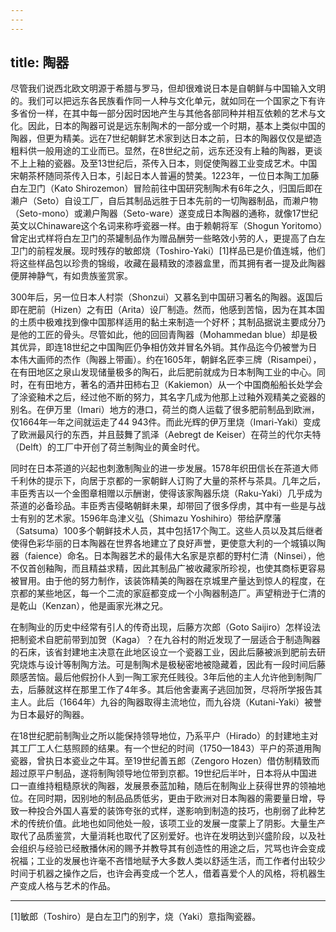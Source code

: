 ```yaml
---
---
---
```

title: 陶器
---




尽管我们说西北欧文明源于希腊与罗马，但却很难说日本是自朝鲜与中国输入文明的。我们可以把远东各民族看作同一人种与文化单元，就如同在一个国家之下有许多省份一样，在其中每一部分因时因地产生与其他各部同种并相互依赖的艺术与文化。因此，日本的陶器可说是远东制陶术的一部分或一个时期，基本上类似中国的陶器，但更为精美。远在7世纪朝鲜艺术家到达日本之前，日本的陶器仅仅是塑造粗料供一般用途的工业而已。显然，在8世纪之前，远东还没有上釉的陶器，更谈不上上釉的瓷器。及至13世纪后，茶传入日本，则促使陶器工业变成艺术。中国宋朝茶杯随同茶传入日本，引起日本人普遍的赞美。1223年，一位日本陶工加藤白左卫门（Kato Shirozemon）冒险前往中国研究制陶术有6年之久，归国后即在濑户（Seto）自设工厂，自后其制品远胜于日本先前的一切陶器制品，而濑户物（Seto-mono）或濑户陶器（Seto-ware）遂变成日本陶器的通称，就像17世纪英文以Chinaware这个名词来称呼瓷器一样。由于赖朝将军（Shogun Yoritomo）曾定出式样将白左卫门的茶罐制品作为赠品酬劳一些略效小劳的人，更提高了白左卫门的前程发展。现时残存的敏郎烧（Toshiro-Yaki）[1]样品已是价值连城，他们将这些样品包以珍贵的锦缎，收藏在最精致的漆器盒里，而其拥有者一提及此陶器便屏神静气，有如贵族鉴赏家。

300年后，另一位日本人村崇（Shonzui）又慕名到中国研习著名的陶器。返国后即在肥前（Hizen）之有田（Arita）设厂制造。然而，他感到苦恼，因为在其本国的土质中极难找到像中国那样适用的黏土来制造一个好杯；其制品据说主要成分乃是他的工匠的骨头。尽管如此，他的回回青陶器（Mohammedan blue）却是极其优异，即连18世纪之中国陶匠仍争相仿效并冒名外销。其作品迄今仍被誉为日本伟大画师的杰作（陶器上带画）。约在1605年，朝鲜名匠李三牌（Risampei），在有田地区之泉山发现储量极多的陶石，此后肥前就成为日本制陶工业的中心。同时，在有田地方，著名的酒井田柿右卫（Kakiemon）从一个中国商船船长处学会了涂瓷釉术之后，经过他不断的努力，其名字几成为他那上过釉外观精美之瓷器的别名。在伊万里（Imari）地方的港口，荷兰的商人运载了很多肥前制品到欧洲，仅1664年一年之间就运走了44 943件。而此光辉的伊万里烧（Imari-Yaki）变成了欧洲最风行的东西，并且鼓舞了凯泽（Aebregt de Keiser）在荷兰的代尔夫特（Delft）的工厂中开创了荷兰制陶业的黄金时代。

同时在日本茶道的兴起也刺激制陶业的进一步发展。1578年织田信长在茶道大师千利休的提示下，向居于京都的一家朝鲜人订购了大量的茶杯与茶具。几年之后，丰臣秀吉以一个金图章相赠以示酬谢，使得该家陶器乐烧（Raku-Yaki）几乎成为茶道的必备珍品。丰臣秀吉侵略朝鲜未果，却带回了很多俘虏，其中有一些是与战士有别的艺术家。1596年岛津义弘（Shimazu Yoshihiro）带给萨摩藩（Satsuma）100多个朝鲜技术人员，其中包括17个陶工。这些人员以及其后继者使得色彩华丽的日本陶器在世界各地建立了良好声誉，更使意大利的一个城镇以陶器（faience）命名。日本陶器艺术的最伟大名家是京都的野村仁清（Ninsei），他不仅首创釉陶，而且精益求精，因此其制品广被收藏家所珍视，也使其商标更容易被冒用。由于他的努力制作，该装饰精美的陶器在京城里产量达到惊人的程度，在京都的某些地区，每一个二流的家庭都变成一个小陶器制造厂。声望稍逊于仁清的是乾山（Kenzan），他是画家光淋之兄。

在制陶业的历史中经常有引人的传奇出现，后藤方次郎（Goto Saijiro）怎样设法把制瓷术自肥前带到加贺（Kaga）？在九谷村的附近发现了一层适合于制造陶器的石床，该省封建地主决意在此地区设立一个瓷器工业，因此后藤被派到肥前去研究烧炼与设计等制陶方法。可是制陶术是极秘密地被隐藏着，因此有一段时间后藤颇感苦恼。最后他假扮仆人到一陶工家充任贱役。3年后他的主人允许他到制陶厂去，后藤就这样在那里工作了4年多。其后他舍妻离子逃回加贺，尽将所学报告其主人。此后（1664年）九谷的陶器取得主流地位，而九谷烧（Kutani-Yaki）被誉为日本最好的陶器。

在18世纪肥前制陶业之所以能保持领导地位，乃系平户（Hirado）的封建地主对其工厂工人仁慈照顾的结果。有一个世纪的时间（1750—1843）平户的茶道用陶瓷器，曾执日本瓷业之牛耳。至19世纪善五郎（Zengoro Hozen）借仿制精致而超过原平户制品，遂将制陶领导地位带到京都。19世纪后半叶，日本将从中国进口一直维持粗糙原状的陶器，发展景泰蓝加釉，随后在制陶业上获得世界的领袖地位。在同时期，因别地的制品品质低劣，更由于欧洲对日本陶器的需要量日增，导致一种投合外国人喜爱的装饰夸张的式样，遂影响到制造的技巧，也削弱了此种艺术的传统价值。此地也如同他处一般，该项工业的发展一度蒙上了阴影。大量生产取代了品质鉴赏，大量消耗也取代了区别爱好。也许在发明达到兴盛阶段，以及社会组织与经验已经散播休闲的赐予并教导其有创造性的用途之后，咒骂也许会变成祝福；工业的发展也许毫不吝惜地赋予大多数人类以舒适生活，而工作者付出较少时间于机器之操作之后，也许会再变成一个艺人，借着喜爱个人的风格，将机器生产变成人格与艺术的作品。



* * *



[1]敏郎（Toshiro）是白左卫门的别字，烧（Yaki）意指陶瓷器。